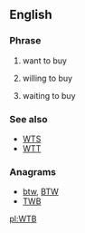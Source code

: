 ==English==

===Phrase===
{{en-phrase}}
# {{lb|en|Internet slang}} want to buy
# {{lb|en|Internet slang}} willing to buy
# {{lb|en|Internet slang}} waiting to buy

===See also===
* [[WTS]]
* [[WTT]]

===Anagrams===
* [[btw#English|btw]], [[BTW#English|BTW]]
* [[TWB#English|TWB]]

[[pl:WTB]]